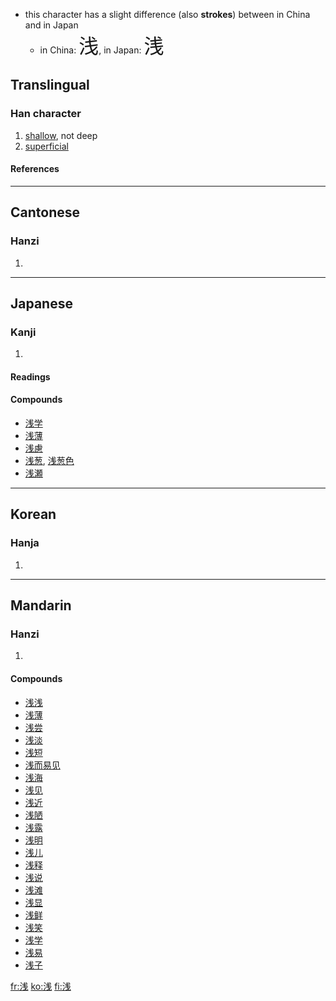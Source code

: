 *this character has a slight difference (also '''strokes''') between in China and in Japan
**in China: <font size="6"><font lang="zh">浅</font></font>, in Japan: <font size="6"><font lang="ja">浅</font></font>
{{see|淺}}

==Translingual==
===Han character===
{{Han char|rn=85|rad=水|as=06|sn=9|four=|canj=水戈十 (EIJ)}}
# [[shallow]], not deep
# [[superficial]]
====References====
{{Han ref|kx=0619.121|dkj=17452|hdz=31579.010|uh=6D45|ud=27973}}

----
==Cantonese==
===Hanzi===
{{yue-hanzi|jyut=|y=chin2}}
# {{defn|Cantonese}}

----
==Japanese==
===Kanji===
{{ja-kanji|grade=|rs=水06}}
# {{defn|Japanese}} 
====Readings====
{{ja-readings|on=[[せん]] (sen)|kun=[[あさい]] (asai)}}

====Compounds====
*[[浅学]]
*[[浅薄]]
*[[浅慮]]
*[[浅葱]], [[浅葱色]]
*[[浅瀬]]

----
==Korean==
===Hanja===
{{ko-hanja|hangeul=천|eumhun=|rv=cheon|mr=ch'ŏn|y=chen}}
# {{defn|Korean}}

----
==Mandarin==
===Hanzi===
{{cmn-hanzi|tra=淺|pin=[[qiǎn]] (qian3)|wg=ch'ien<sup>3</sup>}}
# {{defn|Mandarin}}

====Compounds====
*[[浅浅]]
*[[浅薄]]
*[[浅尝]]
*[[浅淡]]
*[[浅短]]
*[[浅而易见]]
*[[浅海]]
*[[浅见]]
*[[浅近]]
*[[浅陋]]
*[[浅露]]
*[[浅明]]
*[[浅儿]]
*[[浅释]]
*[[浅说]]
*[[浅滩]]
*[[浅显]]
*[[浅鲜]]
*[[浅笑]]
*[[浅学]]
*[[浅易]]
*[[浅子]]

[[fr:浅]]
[[ko:浅]]
[[fi:浅]]